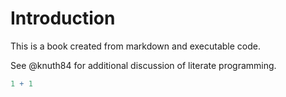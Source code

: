 \pagenumbering{arabic}
\fancypagestyle{plain}{%
    \fancyhf{} % clear all header and footer fields
    \fancyhead[R]{\thepage} % page number in top right
    \renewcommand{\headrulewidth}{0pt}
    \renewcommand{\footrulewidth}{0pt}
 }
# Introduction

This is a book created from markdown and executable code.

See @knuth84 for additional discussion of literate programming.

```{r}
1 + 1
```
